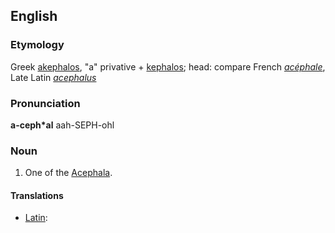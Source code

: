==English==

===Etymology===
Greek [[akephalos]], "a" privative + [[kephalos]]; head: compare French ''[[acéphale]]'', Late Latin ''[[acephalus]]''

===Pronunciation===
'''a-ceph*al'''
aah-SEPH-ohl

===Noun===
{{en-noun}}

# {{zoology}} One of the [[Acephala]].

====Translations====
{{trans-top|one of the Acephala}}
*[[Latin]]: {{t-|la|acephalus}}
{{trans-mid}}
{{trans-bottom}}